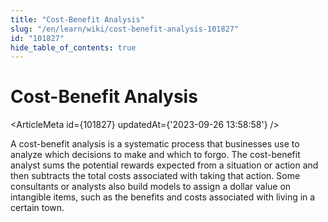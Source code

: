 ```yaml
---
title: "Cost-Benefit Analysis"
slug: "/en/learn/wiki/cost-benefit-analysis-101827"
id: "101827"
hide_table_of_contents: true
---
```



# Cost-Benefit Analysis

<ArticleMeta id={101827} updatedAt={'2023-09-26 13:58:58'} />
<div className='border-solid border-b border-t-0 my-4 border-[var(--ifm-color-gray-300)]' />

A cost-benefit analysis is a systematic process that businesses use to analyze which decisions to make and which to forgo. The cost-benefit analyst sums the potential rewards expected from a situation or action and then subtracts the total costs associated with taking that action. Some consultants or analysts also build models to assign a dollar value on intangible items, such as the benefits and costs associated with living in a certain town.
